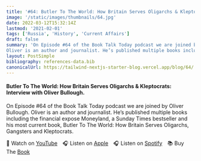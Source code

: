 ```yaml
---
title: '#64: Butler To The World: How Britain Serves Oligarchs & Kleptocrats: Interview with Oliver Bullough'
image: '/static/images/thumbnails/64.jpg'
date: 2022-03-12T15:32:14Z
lastmod: '2021-02-01'
tags: ['Russia', 'History', 'Current Affairs']
draft: false
summary: 'On Episode #64 of the Book Talk Today podcast we are joined by Oliver Bullough.
Oliver is an author and journalist. He’s published multiple books including the financial expose Moneyland, a Sunday Times bestseller and his most current book, Butler To The World: How Britain Serves Oligarchs, Gangsters and Kleptocrats.'
layout: PostSimple
bibliography: references-data.bib
canonicalUrl: https://tailwind-nextjs-starter-blog.vercel.app/blog/64/
---
```


#### Butler To The World: How Britain Serves Oligarchs & Kleptocrats: Interview with Oliver Bullough.

On Episode #64 of the Book Talk Today podcast we are joined by Oliver Bullough.
Oliver is an author and journalist. He’s published multiple books including the financial expose Moneyland, a Sunday Times bestseller and his most current book, Butler To The World: How Britain Serves Oligarchs, Gangsters and Kleptocrats.

🎥&nbsp;Watch on [YouTube]&emsp;🎧&nbsp;Listen on [Apple]&emsp;🎧&nbsp;Listen on [Spotify]&emsp;📚&nbsp;Buy The [Book]&emsp;

[youtube]: https://youtu.be/C1c98porBgg
[apple]: https://podcasts.apple.com/gb/podcast/64-butler-to-the-world-how-britain-serves-oligarchs/id1525619296?i=1000553789277
[spotify]: https://open.spotify.com/episode/7JgaoYbZSiZMCKJ5XwjDXF?si=WH2X5VVmQHaVANsJ9cH-iQ
[book]: https://amzn.to/3WYsnjJ

